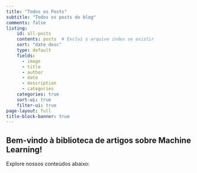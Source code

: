 ```yaml
---
title: "Todos os Posts"
subtitle: "Todos os posts do blog" 
comments: false                   
listing: 
    id: all-posts
    contents: posts  # Exclui o arquivo index se existir
    sort: "date desc"
    type: default
    fields:
      - image
      - title
      - author
      - date
      - description
      - categories
    categories: true
    sort-ui: true
    filter-ui: true        
page-layout: full
title-block-banner: true
---
```


## Bem-vindo à biblioteca de artigos sobre Machine Learning!
Explore nossos conteúdos abaixo:

:::{#all-posts}
:::